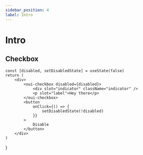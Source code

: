 ```yaml
---
sidebar_position: 4
label: Intro
---
```


# Intro


## Checkbox

    const [disabled, setDisabledState] = useState(false)
    return (
        <div>
            <oui-checkbox disabled={disabled}>
                <div slot="indicator" className="indicator" />
                <p slot="label">Hey there</p>
            </oui-checkbox>
            <button
                onClick={() => {
                    setDisabledState(!disabled)
                }}
            >
                Disable
            </button>
        </div>
    )
}

<TestComponent />

<!-- How do I manage attributes, and pass them down to templates? -->
